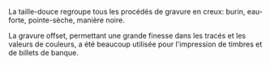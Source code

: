 {{rfd}}{{rfc}}{{notenglish}}
La taille-douce regroupe tous les procédés de gravure en creux: burin, eau-forte, pointe-sèche, manière noire.

La gravure offset, permettant une grande finesse dans les tracés et les valeurs de couleurs, a été beaucoup utilisée pour l'impression de timbres et de billets de banque.